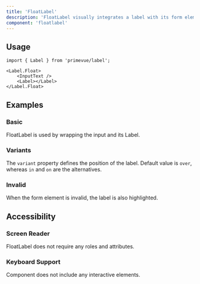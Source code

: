 ```yaml
---
title: 'FloatLabel'
description: 'FloatLabel visually integrates a label with its form element.'
component: 'floatlabel'
---
```


## Usage

```tsx
import { Label } from 'primevue/label';
```

```tsx
<Label.Float>
    <InputText />
    <Label></Label>
</Label.Float>
```

## Examples

### Basic

FloatLabel is used by wrapping the input and its Label.

<DocExampleViewer name="floatlabel:basic-demo" />

### Variants

The `variant` property defines the position of the label. Default value is `over`, whereas `in` and `on` are the alternatives.

<DocExampleViewer name="floatlabel:variants-demo" />

### Invalid

When the form element is invalid, the label is also highlighted.

<DocExampleViewer name="floatlabel:invalid-demo" />

## Accessibility

### Screen Reader

FloatLabel does not require any roles and attributes.

### Keyboard Support

Component does not include any interactive elements.
